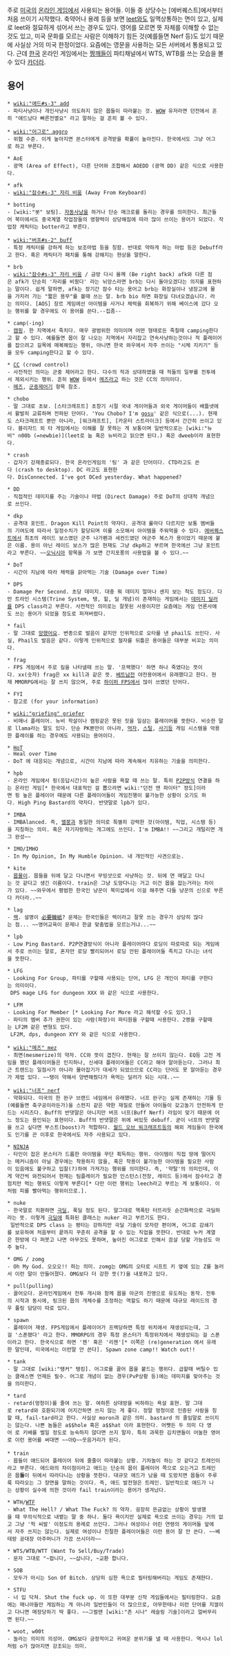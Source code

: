 주로 [[미국]]의 [[온라인 게임]]에서 사용되는 용어들. 이들 중 상당수는 [에버퀘스트]에서부터 처음 쓰이기 시작했다.
축약어나 용례 등을 보면 [[leet]]와도 일맥상통하는 면이 있고, 실제로 leet와 절묘하게 섞어서 쓰는 경우도 있다. 영어를 모르면 뜻 자체를 이해할 수 없는 것도 있고, 미국 문화를 모르는 사람은 이해하기 힘든 것(예를들면 Nerf 등)도 있기 때문에 사실상 거의 미국 한정이었다. 요즘에는 영문을 사용하는 모든 서버에서 통용되고 있다. 근데 [[한국]] 온라인 게임에서는 [[짱깨]]들이 파티채널에서 WTS, WTB를 쓰는 모습을 볼 수 있다 [[카더라]]. 

== 용어 ==
 * [[wiki:"애드#s-3" add]]
 - 파티사냥이나 개인사냥시 의도하지 않은 몹들이 따라붙는 것. [[WOW]] 유저라면 던전에서 흔히 "애드났다 빠른전멸요" 라고 말하는 걸 흔히 볼 수 있다.

 * [[wiki:"어그로" aggro]]
 - 위협 수준. 이게 높아지면 몬스터에게 공격받을 확률이 높아진다. 한국에서도 그냥 어그로 하고 부른다.

 * AoE
 - 광역 (Area of Effect), 다른 단어와 조합해서 AOEDD (광역 DD) 같은 식으로 사용한다.

 * afk
 - [[wiki:"잠수#s-3" 자리 비움]] (Away From Keyboard)

 * botting
 - [wiki:"봇" 보팅]. [[자동사냥]]을 하거나 단순 매크로를 돌리는 경우를 의미한다. 최근들어 북미에서도 중국계열 작업장들의 영향력이 상당해짐에 따라 많이 쓰이는 용어가 되었다. 작업장 캐릭터는 botter라고 부른다.

 * [[wiki:"버프#s-2" buff]]
 - 특정 캐릭터를 강하게 하는 보조마법 등을 칭함. 반대로 약하게 하는 마법 등은 Debuff라고 한다. 혹은 캐릭터가 패치를 통해 강해지는 현상을 말한다.

 * brb
 - [[wiki:"잠수#s-3" 자리 비움]] / 금방 다시 올께 (Be right back) afk와 다른 점은 afk가 단순히 '자리를 비웠다' 라는 뉘앙스라면 brb는 다시 돌아오겠다는 의지를 표현하는 말이다. 쉽게 말하면, afk는 장기간 잠수 타는 용어고 brb는 화장실이나 냉장고에 물을 가지러 가는 "짧은 용무"를 볼때 쓰는 말. brb bio 하면 화장실 다녀오겠습니다. 라는 의미다. [AOS] 장르 게임에선 아이템을 사거나 체력을 회복하기 위해 베이스에 갔다 오는 행위를 할 경우에도 이 용어를 쓴다.--집좀--

 * camp(-ing)
 - [[캠핑]]. 한 지역에서 죽치다. 매우 광범위한 의미이며 어떤 형태로든 죽칠때 camping한다고 할 수 있다. 예를들면 몹이 잘 나오는 지역에서 자리잡고 연속사냥하는것이나 적 플레이어를 잡으려고 길목에 매복해있는 행위, 아니면 한국 와우에서 자주 쓰이는 "시체 지키기" 등을 모두 camping한다고 할 수 있다.  

 * [[CC]] (crowd control)
 - 사전적인 의미는 군중 제어라고 한다. 다수의 적과 상대하였을 때 적들의 일부를 전투에서 제외시키는 행위. 흔히 [[WOW]] 등에서 [[메즈]]라고 하는 것은 CC의 의미이다. 
 - [[메즈]], [[군중제어기]] 항목 참조.

 * chobo
 - 말 그대로 초보. [스타크래프트] 초창기 시절 국내 게이머들과 외국 게이머들이 배틀넷에서 활발히 교류하며 전파된 단어다. 'You Chobo? I'm [[gosu]]' 같은 식으로(...). 현재도 스타크래프트 뿐만 아니라, [워크래프트], [카운터 스트라이크] 등에서 간간히 쓰이고 있다. 블리자드 외 타 게임에서는 이해를 잘 못하는 게 보통이며 일반적으로는 [wiki:"뉴비" n00b (=newbie)](leet로 눕 혹은 뉴비라고 읽으면 된다.) 혹은 dweeb이라 표현한다.

 * crash
 - 갑자기 강제종료되다. 한국 온라인게임의 '팅' 과 같은 단어이다. CTD라고도 쓴다 (crash to desktop). DC 라고도 표현한다. DisConnected. I've got DCed yesterday. What happened?

 * DD
 - 직접적인 데미지를 주는 기술이나 마법 (Direct Damage) 주로 DoT의 상대적 개념으로 쓰인다.

 * dkp
 - 공격대 포인트. Dragon Kill Point의 약자다. 공격대 룰마다 다르지만 보통 멤버들의 기여도에 따라서 일정수치가 할당되며 이를 소모해서 아이템을 주워먹을 수 있다. [[에버퀘스트]]에서 최초의 레이드 보스였던 군주 나가펜과 세컨드였던 여군주 복스가 용이었기 때문에 붙은 이름. 용이 아닌 레이드 보스가 많은 현재도 그냥 dkp하고 부르며 한국에선 그냥 포인트라고 부른다. ~~[[오닉시아]] 항목을 가 보면 간지포풍의 사용법을 볼 수 있다.~~

 * DoT
 - 시간이 지남에 따라 체력을 갉아먹는 기술 (Damage over Time)

 * DPS
 - Damage Per Second. 초당 데미지. 대충 뭐 데미지 얼마나 센지 보는 척도 정도다. 다만 트라인 시스템(Trine System, 탱, 힐, 딜 개념)이 존재하는 게임에서는 [[데미지 딜러]]를 DPS class라고 부른다. 사전적인 의미로는 잘못된 사용이지만 요즘에는 게임 언론사에도 쓰는 용어가 되었을 정도로 퍼져버렸다.


 * fail
 - 말 그대로 [[망했어요]]. 변종으로 발음이 같지만 인위적으로 오타를 낸 phail도 쓰인다. 사실, Phail도 발음은 같다. 이렇게 인위적으로 철자를 뒤틀은 용어들은 대부분 비꼬는 의미다.

 * frag
 - FPS 게임에서 주로 킬을 나타낼때 쓰는 말. '프랙했다' 하면 하나 죽였다는 뜻이다. xx(숫자) frag은 xx kill과 같은 뜻. [[베트남전]] 야전용어에서 유래했다고 한다. 현재 MMORPG에서는 잘 쓰지 않으며, 주로 [[하이퍼 FPS]]에서 많이 쓰였던 단어다.

 * FYI
 - 참고로 (for your information)

 * [[wiki:"griefing" griefer]]
 - 비매너 플레이어. 뉴비 학살이나 캠핑같은 못된 짓을 일삼는 플레이어를 뜻한다. 비슷한 말로 llama라는 말도 있다. 단순 PK뿐만이 아니라, [[먹자]], [[스틸]], [[사기]]등 게임 시스템을 악용한 플레이를 하는 경우에도 사용되는 용어이다.

 * [[HoT]]
 - Heal over Time
 - DoT 에 대응되는 개념으로, 시간이 지남에 따라 계속해서 치유하는 기술을 의미한다.

 * hpb
 - 온라인 게임에서 핑(응답시간)이 높은 사람을 욕할 때 쓰는 말. 특히 [[P2P]]방식 연결을 하는 온라인 게임[* 한국에서 대표적인 걸 뽑으라면 wiki:"던전 앤 파이터" 정도]이라면 핑 높은 플레이어 때문에 다른 플레이어들이 게임진행이 불가능한 상황이 오기도 하다. High Ping Bastard의 약자다. 반댓말로 lpb가 있다.

 * IMBA
 - IMBAlanced. 즉, [[밸붕]]과 동일한 의미로 특별히 강력한 것(아이템, 직업, 시스템 등)을 지칭하는 의미. 혹은 자기자랑하는 개그에도 쓰인다. I'm IMBA!! ~~그리고 개털리면 개그 완성~~

 * IMO/IMHO
 - In My Opinion, In My Humble Opinion. 내 개인적인 사견으로는.

 * kite
 - [[몹몰이]]. 몹들을 뒤에 달고 다니면서 무빙샷으로 사냥하는 것. 뒤에 연 매달고 다니는 것 같다고 생긴 이름이다. train은 그냥 도망다니는 거고 이건 몹을 잡는거라는 차이가 있다. ~~와우에서 평범한 한국인 냥꾼이 북미섭에서 이걸 해주면 다들 냥꾼의 신으로 부른다 카더라..~~

 * lag
 - [[랙]]. 설명이 [[必要韓紙]]? 문제는 한국인들은 렉이라고 잘못 쓰는 경우가 상당히 많다는 점... ~~영어교육이 문제나 한글 맞춤법을 모르는거냐...~~

 * lpb
 - Low Ping Bastard. P2P연결방식이 아니라 플레이어마다 로딩이 따로따로 되는 게임에서 주로 쓰이는 말로, 혼자만 로딩 빨리되어서 로딩 안된 플레이어들 족치고 다니는 녀석을 뜻한다.

 * LFG
 - Looking For Group, 파티를 구할때 사용되는 단어, LFG 은 개인이 파티를 구한다는 의미이다. 
  DPS mage LFG for dungeon XXX 와 같은 식으로 사용한다.

 * LFM 
 - Looking For Member [* Looking For More 라고 해석할 수도 있다.]
 - 파티의 멤버 추가 권한이 있는 사람(파장)이 파티원을 구할때 사용한다. 2명을 구할때는 LF2M 같은 변형도 있다.
  LF2M, dps, dungeon XYY 와 같은 식으로 사용한다.

 * [[wiki:"메즈" mez]]
 - 최면(mesmerize)의 약자. CC와 뜻이 겹친다. 현재는 잘 쓰이지 않는다. EQ등 고전 게임을 했던 플레이어들은 인지하나, 신세대 플레이어들은 CC라고 해야 알아듣는다. 그러나 최근 트렌드는 일점사가 아니라 몰아잡기가 대세가 되었으므로 CC라는 단어도 못 알아듣는 경우가 제법 있다. ~~탱이 약해서 양변해줬다가 욕먹는 딜러가 되는 시대..~~

 * [[wiki:"너프" nerf]]
 - 약화되다. 미국의 한 완구 브랜드 네임에서 유래했다. 너프 완구는 실제 존재하는 기물 등(예를들면 축구공이라든가)을 스펀지 같은 약한 재질로 만들어 아이들이 갖고놀기 안전하게 만드는 시리즈다. Buff의 반댓말은 아니지만 버프 너프(Buff Nerf) 라임이 맞기 때문에 어느 정도는 용인되는 표현이다. Buff의 반댓말은 위에 써있듯 debuff. 굳이 너프의 반댓말을 쓰고 싶다면 부스트(boost)가 적합하다. [[월드 오브 워크래프트]]등의 해외 게임들이 한국에도 인기를 끈 이후로 한국에서도 자주 사용되고 있다.

 * [[NINJA]]
 - 타인이 잡은 몬스터가 드롭한 아이템을 무단 획득하는 행위. 아이템이 직접 땅에 떨어지는 메커니즘이 아닐 경우에는 착용하지 않을, 혹은 착용이 불가능한 아이템을 필요한 사람이 있음에도 불구하고 입찰(?)하여 가져가는 행위를 의미한다. 즉, '약탈'의 의미인데, 이게 약간씩 와전되어서 현재는 팀플레이가 필요한 인스턴스(전장, 레이드 등)에서 잠수타고 경험치만 먹는 행위도 이렇게 부른다[* 다만 이런 행위는 leech라고 부르는 게 보통이다. 이처럼 피를 빨아먹는 행위이므로.]. 

 * nuke
 - 한국말로 치환하면 [[극딜]], 폭딜 정도 된다. 말그대로 핵폭탄 터뜨리듯 순간화력으로 극딜하라는 뜻. 이렇게 [[극딜]]에 특화된 클래스는 nuker 라고 부르기도 한다. 
  일반적으로 DPS class 는 평타는 강하지만 극딜 기술이 모자란 편이며, 어그로 감쇄기를 보유하여 처음부터 끝까지 꾸준히 공격을 할 수 있는 직업을 뜻한다. 반대로 누커 계열은 한방에 다 퍼붓고 나면 아무것도 못하며, 높아진 어그로로 인해서 끔살 당할 가능성도 아주 높다.

 * OMG / zomg
 - Oh My God. 오오오!! 하는 의미. zomg는 OMG의 오타로 시프트 키 옆에 있는 Z를 눌러서 이런 말이 만들어졌다. OMG보다 더 강한 뜻(?)을 내포하고 있다. 

 * pull(pulling)
 - 끌어오다. 온라인게임에서 전투 개시와 함께 몹을 아군의 진영으로 유도하는 동작. 전투의 시작과 동시에, 링크된 몹의 개체수를 조정하는 역할도 하기 때문에 대규모 레이드의 경우 풀링 담당이 따로 있다.

 * spawn
 - 플레이어 재생. FPS게임에서 플레이어가 프랙당하면 특정 위치에서 재생성되는데, 그걸 '스폰됐다' 라고 한다. MMORPG의 경우 특정 몬스터가 특정위치에서 재생성되는 걸 스폰이라고 한다. 한국식으로 하면 '젠' 혹은 '리젠'[* 이쪽은 (re)generation 에서 유래한 말인데, 미국에서는 이런말 안 쓴다]. Spawn zone camp!! Watch out!!

 * tank
 - 말 그대로 [wiki:"탱커" 탱킹]. 어그로를 끌어 몹을 붙드는 행위다. 급할때 버틸수 있는 클래스면 언제든 필수. 어그로 개념이 없는 경우(PvP상황 등)에는 데미지를 맞아주는 것을 의미한다.

 * tard
 - retard(멍청이)를 줄여 쓰는 말. 여하튼 상대방을 비하하는 욕설 표현. 말 그대로 retard와 호환되기에 어지간하면 쓰지 않는 게 좋다. 정말 멍청이로 인증된 사람을 칭할 때, fail-tard라고 한다. 사실상 moron과 같은 의미. bastard 의 줄임말로 쓰이지는 않는다. 나쁜 놈들은 a$$hole 혹은 a$$hat 이라 표현한다. 어쨋든 두 의미 다 영어 로 키배를 벌일 정도로 능숙하지 않다면 쓰지 말자. 특히 과묵한 김치맨들이 어눌한 영어로 이런 용어를 써대면 ~~아Q~~웃음거리가 된다.
 
 * train
 - 몹들이 애드되어 플레이어 뒤에 줄줄이 따라붙는 상황. 기차놀이 하는 것 같다고 트레인이라고 부른다. 애드와의 차이점이라고 애드는 단순히 몹이 플레이어 쪽으로 오는거고 트레인은 몹'''들'''이 뒤에서 따라다니는 상황을 뜻한다. 대규모 애드가 났을 때 도망치면 몹들이 주루룩 따라오는 그 장면을 말하는 것이다. 즉, 애드 발전형은 트레인. 일반적으로 애드가 나는 상황이 실수에 의한 것이라 fail train이라는 용어가 생겨났다. 

 * WTH/[[WTF]]
 - What The Hell? / What The Fuck? 의 약자. 굉장히 뜬금없는 상황이 발생했을 때 무의식적으로 내뱉는 말 중 하나. 둘다 욕이지만 실제로 욕으로 쓰이는 경우는 거의 없고 그냥 '헉 씨발' 이정도의 용례로 쓰인다. 그러나 여성이나 어린 연령의 게이머들 앞에서 자주 쓰지는 않는다. 실제로 여성이나 친절한 플레이어들은 이런 용어 잘 안 쓴다. ~~베테랑 공대장 아주머니가 가끔 쓰시더라~~

 * WTS/WTB/WTT (Want To Sell/Buy/Trade)
 - 문자 그대로 "~팝니다, ~~삽니다, ~교환 합니다. 

 * SOB
 - 모두가 아시는 Son Of Bitch. 상당히 심한 욕으로 필터링해버리는 게임도 존재한다.

 * STFU
 - 너 입 닥쳐. Shut the fuck up. 이 또한 대부분 신작 게임들에서는 필터링한다. 요즘에는 매니아들만 게임하는 게 아니라 일반인들이 더 많으므로, 아무한테나 이런 단어를 지껄이고 다니면 매장당하기 딱 좋다. ~~그럴땐 [wiki:"존 시나" 레슬링 기술]이라고 얼버무리면 된다.~~

 * woot, w00t
 - 놀라는 의미의 의성어. OMG보다 긍정적이고 귀여운 분위기를 낼 때 사용한다. 역시나 lol처럼 o가 많아지면 강조되는 의미.
